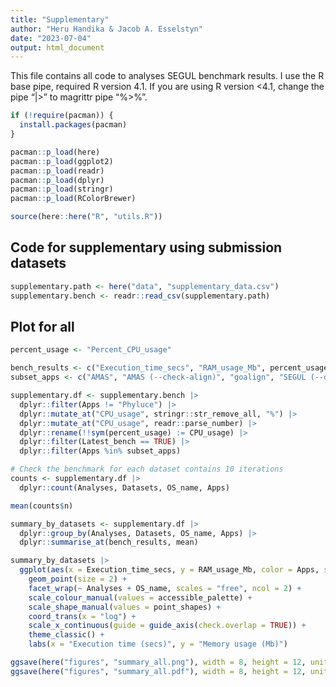 ```yaml
---
title: "Supplementary"
author: "Heru Handika & Jacob A. Esselstyn"
date: "2023-07-04"
output: html_document
---
```


This file contains all code to analyses SEGUL benchmark results. I use the R base pipe, required R version 4.1. If you are using R version <4.1, change the pipe "|>" to magrittr pipe "%>%".

```r
if (!require(pacman)) {
  install.packages(pacman)
}

pacman::p_load(here)
pacman::p_load(ggplot2)
pacman::p_load(readr)
pacman::p_load(dplyr)
pacman::p_load(stringr)
pacman::p_load(RColorBrewer)

source(here::here("R", "utils.R"))
```

## Code for supplementary using submission datasets

```r
supplementary.path <- here("data", "supplementary_data.csv")
supplementary.bench <- readr::read_csv(supplementary.path) 
```

## Plot for all

```r
percent_usage <- "Percent_CPU_usage"

bench_results <- c("Execution_time_secs", "RAM_usage_Mb", percent_usage)
subset_apps <- c("AMAS", "AMAS (--check-align)", "goalign", "SEGUL (--datatype ignore)", "SEGUL")

supplementary.df <- supplementary.bench |>
  dplyr::filter(Apps != "Phyluce") |>
  dplyr::mutate_at("CPU_usage", stringr::str_remove_all, "%") |>
  dplyr::mutate_at("CPU_usage", readr::parse_number) |>
  dplyr::rename(!!sym(percent_usage) := CPU_usage) |>
  dplyr::filter(Latest_bench == TRUE) |>
  dplyr::filter(Apps %in% subset_apps)

# Check the benchmark for each dataset contains 10 iterations
counts <- supplementary.df |>
  dplyr::count(Analyses, Datasets, OS_name, Apps)

mean(counts$n)

summary_by_datasets <- supplementary.df |>
  dplyr::group_by(Analyses, Datasets, OS_name, Apps) |>
  dplyr::summarise_at(bench_results, mean)

summary_by_datasets |>
  ggplot(aes(x = Execution_time_secs, y = RAM_usage_Mb, color = Apps, shape = Datasets)) +
    geom_point(size = 2) +
    facet_wrap(~ Analyses + OS_name, scales = "free", ncol = 2) +
    scale_colour_manual(values = accessible_palette) +
    scale_shape_manual(values = point_shapes) +
    coord_trans(x = "log") +
    scale_x_continuous(guide = guide_axis(check.overlap = TRUE)) +
    theme_classic() +
    labs(x = "Execution time (secs)", y = "Memory usage (Mb)")

ggsave(here("figures", "summary_all.png"), width = 8, height = 12, units = "in")
ggsave(here("figures", "summary_all.pdf"), width = 8, height = 12, units = "in")
```

